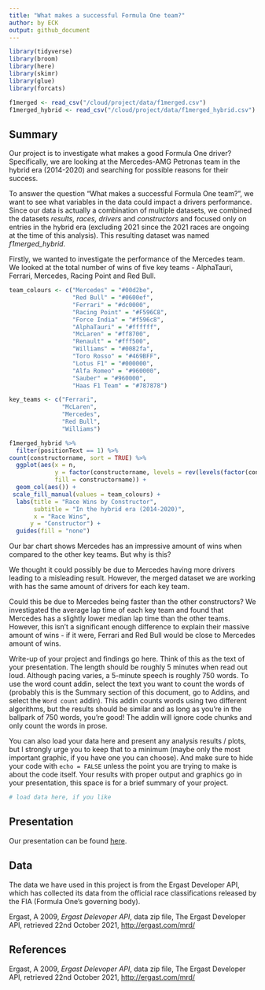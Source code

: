 ```yaml
---
title: "What makes a successful Formula One team?"
author: by ECK
output: github_document
---
```


```r
library(tidyverse)
library(broom)
library(here)
library(skimr)
library(glue)
library(forcats)

f1merged <- read_csv("/cloud/project/data/f1merged.csv")
f1merged_hybrid <- read_csv("/cloud/project/data/f1merged_hybrid.csv")
```


## Summary

Our project is to investigate what makes a good Formula One driver? Specifically, we are looking at the Mercedes-AMG Petronas team in the hybrid era (2014-2020) and searching for possible reasons for their success.

To answer the question "What makes a successful Formula One team?", we want to see what variables in the data could impact a drivers performance. Since our data is actually a combination of multiple datasets, we combined the datasets *results, races, drivers* and *constructors* and focused only on entries in the hybrid era (excluding 2021 since the 2021 races are ongoing at the time of this analysis). This resulting dataset was named *f1merged_hybrid*.

Firstly, we wanted to investigate the performance of the Mercedes team. We looked at the total number of wins of five key teams - AlphaTauri, Ferrari, Mercedes, Racing Point and Red Bull. 

```r
team_colours <- c("Mercedes" = "#00d2be",
                  "Red Bull" = "#0600ef",
                  "Ferrari" = "#dc0000",
                  "Racing Point" = "#F596C8",
                  "Force India" = "#f596c8",
                  "AlphaTauri" = "#ffffff",
                  "McLaren" = "#ff8700",
                  "Renault" = "#fff500",
                  "Williams" = "#0082fa",
                  "Toro Rosso" = "#469BFF",
                  "Lotus F1" = "#000000",
                  "Alfa Romeo" = "#960000",
                  "Sauber" = "#960000",
                  "Haas F1 Team" = "#787878")

key_teams <- c("Ferrari", 
               "McLaren",
               "Mercedes",
               "Red Bull",
               "Williams")

f1merged_hybrid %>%
  filter(positionText == 1) %>%
count(constructorname, sort = TRUE) %>% 
  ggplot(aes(x = n, 
             y = factor(constructorname, levels = rev(levels(factor(constructorname)))),
             fill = constructorname)) +
  geom_col(aes()) + 
 scale_fill_manual(values = team_colours) +
  labs(title = "Race Wins by Constructor",
       subtitle = "In the hybrid era (2014-2020)",
       x = "Race Wins",
      y = "Constructor") +
  guides(fill = "none")
```

Our bar chart shows Mercedes has an impressive amount of wins when compared to the other key teams. But why is this?

We thought it could possibly be due to Mercedes having more drivers leading to a misleading result. However, the merged dataset we are working with has the same amount of drivers for each key team. 

Could this be due to Mercedes being faster than the other constructors? We investigated the average lap time of each key team and found that Mercedes has a slightly lower median lap time than the other teams. However, this isn't a significant enough difference to explain their massive amount of wins - if it were, Ferrari and Red Bull would be close to Mercedes amount of wins.





Write-up of your project and findings go here. 
Think of this as the text of your presentation. 
The length should be roughly 5 minutes when read out loud.
Although pacing varies, a 5-minute speech is roughly 750 words. 
To use the word count addin, select the text you want to count the words of (probably this is the 
Summary section of this document, go to Addins, and select the `Word count` addin).
This addin counts words using two different algorithms, but the results should be similar and as long as you're in the ballpark of 750 words, you're good! 
The addin will ignore code chunks and only count the words in prose.

You can also load your data here and present any analysis results / plots, but I strongly urge you to keep that to a minimum (maybe only the most important graphic, if you have one you can choose). 
And make sure to hide your code with  `echo = FALSE` unless the point you are trying to make is about the code itself.
Your results with proper output and graphics go in your presentation, this space is for a brief summary of your project.

```r
# load data here, if you like
```

## Presentation

Our presentation can be found [here](presentation/presentation.html).

## Data 

The data we have used in this project is from the Ergast Developer API, which has collected its data from the official race classifications released by the FIA (Formula One's governing body).

Ergast, A 2009, *Ergast Delevoper API*, data zip file,
The Ergast Developer API,
retrieved 22nd October 2021, <http://ergast.com/mrd/>

## References

Ergast, A 2009, *Ergast Delevoper API*, data zip file,
The Ergast Developer API,
retrieved 22nd October 2021, <http://ergast.com/mrd/>

